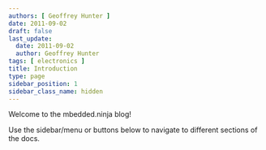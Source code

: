 ```yaml
---
authors: [ Geoffrey Hunter ]
date: 2011-09-02
draft: false
last_update:
  date: 2011-09-02
  author: Geoffrey Hunter
tags: [ electronics ]
title: Introduction
type: page
sidebar_position: 1
sidebar_class_name: hidden
---
```


Welcome to the mbedded.ninja blog!

Use the sidebar/menu or buttons below to navigate to different sections of the docs.


<HomepagePageList />

